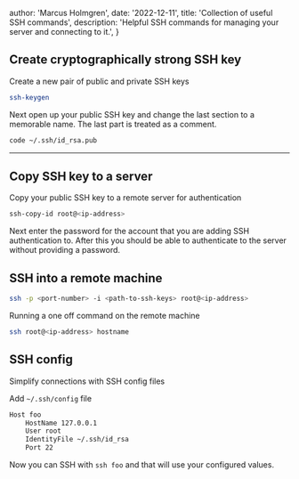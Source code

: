 
  author: 'Marcus Holmgren',
  date: '2022-12-11',
  title: 'Collection of useful SSH commands',
  description:
    'Helpful SSH commands for managing your server and connecting to it.',
}


## Create cryptographically strong SSH key

Create a new pair of public and private SSH keys

```bash
ssh-keygen
```

Next open up your public SSH key and change the last section to a memorable name. The last part is treated as a comment.

```bash
code ~/.ssh/id_rsa.pub
```

---

## Copy SSH key to a server

Copy your public SSH key to a remote server for authentication

```bash
ssh-copy-id root@<ip-address>
```

Next enter the password for the account that you are adding SSH authentication to.
After this you should be able to authenticate to the server without providing a password.


## SSH into a remote machine


```bash
ssh -p <port-number> -i <path-to-ssh-keys> root@<ip-address>
```


Running a one off command on the remote machine

```bash
ssh root@<ip-address> hostname
```

 ## SSH config

 Simplify connections with SSH config files

 Add `~/.ssh/config` file

 ```bash
 Host foo
     HostName 127.0.0.1
     User root
     IdentityFile ~/.ssh/id_rsa
     Port 22
 ```

 Now you can SSH with `ssh foo` and that will use your configured values.

